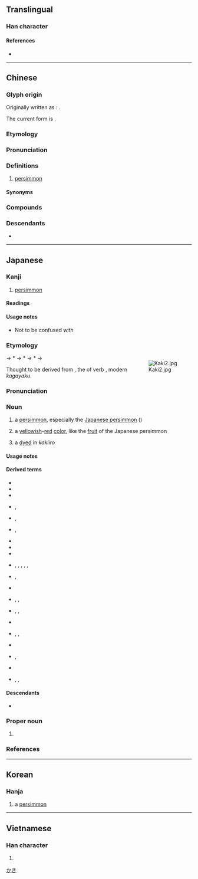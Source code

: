 {{also|杮|枾}}
{{character info}}
==Translingual==

===Han character===
{{Han char|rn=75|rad=木|as=05|sn=9|four=45927|canj=DYLB|ids=⿰木市}}

====References====
* {{Han ref|kx=0521.121|dkj=14681|hdz=21188.020|uh=67FF|ud=26623|bh=AC55|bd=44117}}

----

==Chinese==
{{zh-forms|alt=柹,枾,𣐈}}

===Glyph origin===
{{Han etym}}
Originally written as {{l|zh|柹}}: {{Han compound|木|𠂔|c1=s|c2=p|ls=psc}}.

The current form is {{Han compound|木|市|c1=s|c2=p|ls=psc|nocap=1}}.

===Etymology===
{{rfe|zh}}

===Pronunciation===
{{zh-pron
|m=shì
|m-s=si4
|c=ci5,ci5-2
|c-t=si4
|g=ci5
|h=pfs=chhṳ;gd=si4
|j=si3
|mb=kī
|md=kê
|mn=xm,zz,tw:khī/qz:khǐ/xm,zz:sī/qz:sǐ
|mn_note=khī/khǐ - vernacular; sī/sǐ - literary
|mn-t=sai6
|w=3zr
|x=shr5/shr4
|x_note=shr5 - vernacular; shr4 - literary
|mc=y
|oc=y
|ma=
|cat=n
}}

===Definitions===
{{zh-hanzi}}

# [[persimmon]] {{zh-mw|c:個}}

====Synonyms====
{{zh-dial|柿子}}

===Compounds===
{{zh-der|椑柿|柿子椒|柿子|油柿|柿霜|柿餅|柿漆|蓋柿|西紅柿|柿鋪|柿子餅|燈柿|柿仔|洋柿子|丁香柿|朱柿|松柿|柿子金|柿盤|柿糕|柿膏兒|柿花|柿葉|柿蒂|柿蔕|流柿|火盆柿|烏柿|烘柿|牛奶柿|醂柿|霜柿|腍柿|柿仔花|紅柿仔|紅柿|柿粿|浸柿|脆柿|臭柿仔}}

===Descendants===
* {{desc|hmx-mie-pro|*djəiᴮ|bor=1}}

----

==Japanese==

===Kanji===
{{ja-kanji|grade=c|rs=木05}}

# [[persimmon]]

====Readings====
{{ja-readings
|goon=じ
|kanon=し
|kun=かき-
}}

====Usage notes====
* Not to be confused with {{m|ja|杮|tr=kokera||[[wood chip]]s}}

===Etymology===
<div style="float:right;">
{{wp|lang=ja|カキノキ}}
{{wp|Persimmon}}
[[Image:Kaki2.jpg|thumb]]
</div>
{{ja-kanjitab|かき|yomi=k}}
{{IPAfont|/kakayaki/}} → *{{IPAchar|/kakyaki/}} → *{{IPAchar|/kakaki/}} → *{{IPAchar|/kakki/}} → {{IPAchar|/kaki/}}

Thought to be derived from {{m|ja|輝き|tr=kakayaki}}, the {{m|ja|連用形|tr=ren'yōkei||stem or continuative form}} of {{w|Early Modern Japanese}} verb {{m|ja|輝く|tr=kakayaku||to [[shine]] [[dazzle|dazzingly]]|pos=obsolete}}, modern ''kagayaku''. {{rfv-etym|ja|sort=かき}}

===Pronunciation===
{{ja-pron|yomi=k|かき|acc=0|acc_ref=DJR,SMK2,NHK}}

===Noun===
{{ja-noun|かき|カキ}}

# a [[persimmon]], especially the [[Japanese persimmon]] (''{{ll|mul|Diospyros kaki}}'')
# {{short for|ja|柿色|tr=kakiiro}} a [[yellow]]ish-[[red]] [[color]], like the [[fruit]] of the Japanese persimmon
# a {{m|ja|布子|tr=nunoko||[[cotton]]-[[pad]]ed [[clothing]]}} [[dye]]d in ''kakiiro''
#: {{synonyms|ja|柿衣|tr=kakiso}}

====Usage notes====
{{U:ja:biology|カキ}}

====Derived terms====
{{der-top}}
* {{ja-r|柿%色|かき%いろ}}
* {{ja-r|柿 団%扇|かき うち%わ}}
* {{ja-r|柿%衣|かき%ごろも}}
* {{ja-r|柿%衣|かき%そ|rom=-}}, {{ja-r|柿%麻|かき%そ}}
* {{ja-r|柿染|かきぞめ|rom=-}}, {{ja-r|柿%染め|かき%ぞめ}}
* {{ja-r|柿糕|かきづき|rom=-}}, {{ja-r|柿餻|かきづき}}
* {{ja-r|柿%膾|かき%-なます}}
* {{ja-r|柿 羊羹|かき ようかん}}
* {{ja-r|甘柿|あまがき}}
* {{ja-r|淡し柿|あわしがき|rom=-}}, {{ja-r|醂し柿|あわしがき}}, {{ja-r|淡せ柿|あわせがき|rom=-}}, {{ja-r|醂せ柿|あわせがき|rom=-}}, {{ja-r|合せ柿|あわせがき|rom=-}}, {{ja-r|合わせ柿|あわせがき}}
* {{ja-r|合%柿|^あわせ%がき}}, {{ja-r|柿売|^かきうり}}
* {{ja-r|枝柿|えだがき}}
* {{ja-r|御所%柿|ごしょ%-がき|rom=-}}, {{ja-r|五所%柿|ごしょ%-がき}}, {{ja-r|大和%柿|^やまと%-がき}}
* {{ja-r|信濃%柿|^シナ-ノ%-ガキ}}, {{ja-r|猿%柿|サル%ガキ}}, {{ja-r|葡%萄%柿|ブ%ドウ%-ガキ}}
* {{ja-r|白柿|しろがき}}
* {{ja-r|吊るし柿|つるしがき}}, {{ja-r|釣柿|つりがき|rom=-}}, {{ja-r|釣り柿|つりがき}}
* {{ja-r|似%柿|にたり%がき}}
* {{ja-r|燻%柿|ふすべ%がき|rom=-}}, {{ja-r|燻べ柿|ふすべがき}}
* {{ja-r|筆柿|ふでかき}}
* {{ja-r|干し柿|ほしがき|rom=-}}, {{ja-r|干柿|ほしがき|rom=-}}, {{ja-r|乾し柿|ほしがき}}
{{der-bottom}}

====Descendants====
* {{desc|id|bor=1|kaki|t=persimmon}}

===Proper noun===
{{ja-pos|proper|かき}}

# {{surname|ja|A=a|sort=かき}}

===References===
<references/>

[[Category:ja:Fruits|かき]]

----

==Korean==

===Hanja===
{{ko-hanja|hangeul=시|eumhun=|rv=si|mr=si|y=si}}

# a [[persimmon]]

----

==Vietnamese==

===Han character===
{{vi-readings|reading=thị|rs=木05}}

# {{rfdef|vi|sort=木05}}